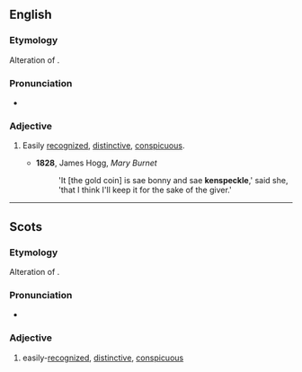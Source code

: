 ==English==

===Etymology===
Alteration of {{m|en|kenspeck}}.

===Pronunciation===
* {{IPA|en|/ˈkɛnspɛkəl/}}

===Adjective===
{{en-adj}}

# {{lb|en|Scotland|northern|_|British}} Easily [[recognize]]d, [[distinctive]], [[conspicuous]].
#* '''1828''', James Hogg, ''Mary Burnet''
#*: 'It [the gold coin] is sae bonny and sae '''kenspeckle''',' said she, 'that I think I'll keep it for the sake of the giver.'

----

==Scots==

===Etymology===
Alteration of {{m|sco|kenspeck}}.

===Pronunciation===
* {{IPA|sco|/ˈkɛnspɛkl/}}

===Adjective===
{{sco-adj}}

# easily-[[recognize]]d, [[distinctive]], [[conspicuous]]